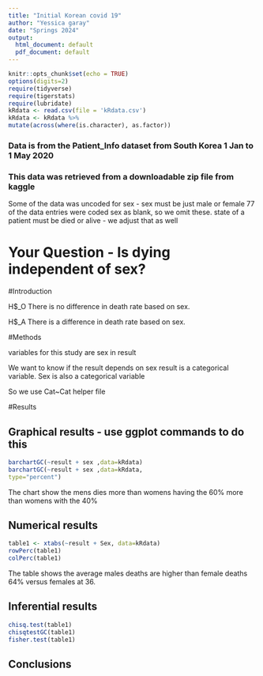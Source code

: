 ```yaml
---
title: "Initial Korean covid 19"
author: "Yessica garay"
date: "Springs 2024"
output:
  html_document: default
  pdf_document: default
---
```


```r
knitr::opts_chunk$set(echo = TRUE)
options(digits=2)
require(tidyverse)
require(tigerstats)
require(lubridate)
kRdata <- read.csv(file = 'kRdata.csv')
kRdata <- kRdata %>%
mutate(across(where(is.character), as.factor))

```
### Data is from the Patient_Info dataset from South Korea 1 Jan to 1 May 2020
### This data was retrieved from a downloadable zip file from kaggle

Some of the data was uncoded for sex - sex must be just male or female
77 of the data entries were coded sex  as blank, so we omit these.
state of a patient must be died or alive - we adjust that as well   
  
# Your Question - Is dying independent of sex?

#Introduction

H$_O There is no difference in death rate based on sex.


H$_A There is a difference in death rate based on sex.

 
#Methods

variables for this study are sex in result

We want to know if the result depends on sex result is a categorical variable.
Sex is also a categorical variable

So we use Cat~Cat helper file

#Results

## Graphical results - use ggplot commands to do this  


```r
barchartGC(~result + sex ,data=kRdata)
barchartGC(~result + sex ,data=kRdata,
type="percent")

```

The chart show the mens dies more than womens having the 60% more than womens with the 40%


## Numerical results

```r
table1 <- xtabs(~result + Sex, data=kRdata)
rowPerc(table1)
colPerc(table1)
```
 
The table shows the average males deaths are higher than female deaths 64% versus females at 36.

## Inferential results

```r
chisq.test(table1)
chisqtestGC(table1)
fisher.test(table1)
```






## Conclusions

